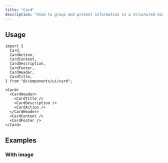 ```yaml
---
title: "Card"
description: "Used to group and present information in a structured box."
---
```


<Preview name="card-demo" />

## Usage

```tsx title="Imports"
import {
  Card,
  CardAction,
  CardContent,
  CardDescription,
  CardFooter,
  CardHeader,
  CardTitle,
} from "@/components/ui/card";
```

```tsx title="Anatomy"
<Card>
  <CardHeader>
    <CardTitle />
    <CardDescription />
    <CardAction />
  </CardHeader>
  <CardContent />
  <CardFooter />
</Card>
```

## Examples

### With image

<Preview name="card-with-image" />
<Preview name="card-with-image" />
